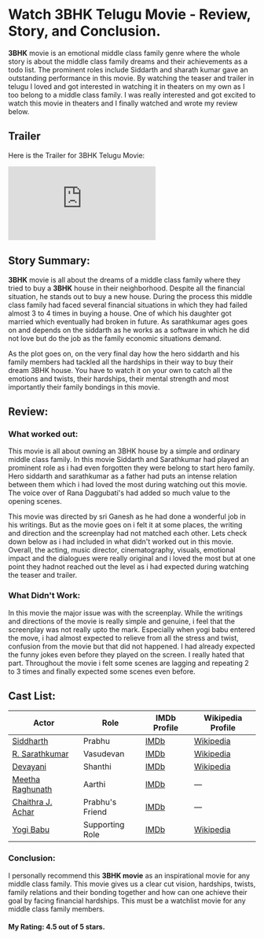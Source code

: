 


# Watch 3BHK Telugu Movie - Review, Story, and Conclusion.

<Breadcrumbs />

**3BHK** movie is an emotional middle class family genre where the whole story is about the middle class family dreams and their achievements as a todo list. The prominent roles include Siddarth and sharath kumar gave an outstanding performance in this movie. By watching the teaser and trailer in telugu I loved and got interested in watching it in theaters on my own as I too belong to a middle class family. I was really interested and got excited to watch this movie in theaters and I finally watched and wrote my review below.

<MDXImage
  src={SEO_OBJ.BHK.featuredImage}
  alt={SEO_OBJ.BHK.featuredImageAltText}
  title={SEO_OBJ.BHK.featuredImageAltText}
  extraStyling=" !h-96 max-w-[380px] lg:min-h-[400px] lg:h-auto lg:w-2/5 m-auto"
/>

## Trailer

Here is the Trailer for 3BHK Telugu Movie:

<iframe
  src="https://www.youtube.com/embed/intThzZB-Yg?si=R2-O_qsobPnuYq9E"
  title="3BHK Telugu Movie Trailer"
  frameborder="0"
  allow="accelerometer; autoplay; clipboard-write; encrypted-media; gyroscope; picture-in-picture; web-share"
  referrerpolicy="strict-origin-when-cross-origin"
  allowfullscreen
  className="w-full h-[300px] lg:min-h-[500px]"
></iframe>

## Story Summary:

**3BHK** movie is all about the dreams of a middle class family where they tried to buy a **3BHK** house in their neighborhood. Despite all the financial situation, he stands out to buy a new house. During the process this middle class family had faced several financial situations in which they had failed almost 3 to 4 times in buying a house. One of which his daughter got married which eventually had broken in future. As sarathkumar ages goes on and depends on the siddarth as he works as a software in which he did not love but do the job as the family economic situations demand.

As the plot goes on, on the very final day how the hero siddarth and his family members had tackled all the hardships in their way to buy their dream 3BHK house. You have to watch it on your own to catch all the emotions and twists, their hardships, their mental strength and most importantly their family bondings in this movie.

## Review:

### What worked out:

This movie is all about owning an 3BHK house by a simple and ordinary middle class family. In this movie Siddarth and Sarathkumar had played an prominent role as i had even forgotten they were belong to start hero family. Hero siddarth and sarathkumar as a father had puts an intense relation between them which i had loved the most during watching out this movie. The voice over of Rana Daggubati's had added so much value to the opening scenes.

This movie was directed by sri Ganesh as he had done a wonderful job in his writings. But as the movie goes on i felt it at some places, the writing and direction and the screenplay had not matched each other. Lets check down below as i had included in what didn't worked out in this movie. Overall, the acting, music director, cinematography, visuals, emotional impact and the dialogues were really original and i loved the most but at one point they hadnot reached out the level as i had expected during watching the teaser and trailer.

### What Didn't Work:

In this movie the major issue was with the screenplay. While the writings and directions of the movie is really simple and genuine, i feel that the screenplay was not really upto the mark.
Especially when yogi babu entered the move, i had almost expected to relieve from all the stress and twist, confusion from the movie but that did not happened. I had already expected the funny jokes even before they played on the screen. I really hated that part. Throughout the movie i felt some scenes are lagging and repeating 2 to 3 times and finally expected some scenes even before.

## Cast List:

| Actor                                                      | Role            | IMDb Profile                                  | Wikipedia Profile                                              |
| ---------------------------------------------------------- | --------------- | --------------------------------------------- | -------------------------------------------------------------- |
| [Siddharth](https://www.imdb.com/name/nm2059777/)          | Prabhu          | [IMDb](https://www.imdb.com/name/nm2059777/)  | [Wikipedia](<https://en.wikipedia.org/wiki/Siddharth_(actor)>) |
| [R. Sarathkumar](https://www.imdb.com/name/nm0758464/)     | Vasudevan       | [IMDb](https://www.imdb.com/name/nm0758464/)  | [Wikipedia](https://en.wikipedia.org/wiki/R._Sarathkumar)      |
| [Devayani](https://www.imdb.com/name/nm0225638/)           | Shanthi         | [IMDb](https://www.imdb.com/name/nm0225638/)  | [Wikipedia](https://en.wikipedia.org/wiki/Devayani)            |
| [Meetha Raghunath](https://www.imdb.com/name/nm6973335/)   | Aarthi          | [IMDb](https://www.imdb.com/name/nm6973335/)  | —                                                              |
| [Chaithra J. Achar](https://www.imdb.com/name/nm17010620/) | Prabhu's Friend | [IMDb](https://www.imdb.com/name/nm17010620/) | —                                                              |
| [Yogi Babu](https://www.imdb.com/name/nm7126683/)          | Supporting Role | [IMDb](https://www.imdb.com/name/nm7126683/)  | [Wikipedia](https://en.wikipedia.org/wiki/Yogi_Babu)           |

### Conclusion:

I personally recommend this **3BHK movie** as an inspirational movie for any middle class family. This movie gives us a clear cut vision, hardships, twists, family relations and their bonding together and how can one achieve their goal by facing financial hardships. This must be a watchlist movie for any middle class family members.

#### My Rating: 4.5 out of 5 stars.
